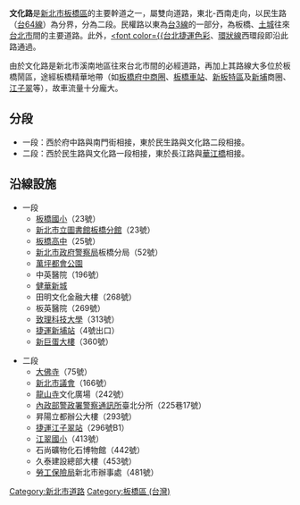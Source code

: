 {{refimprove|time=2013-05-02T01:12:05+00:00}}
'''文化路'''是[[新北市|新北市]][[板橋區_(台灣)|板橋區]]的主要幹道之一，屬雙向道路，東北-西南走向，以民生路（[[台64線|台64線]]）為分界，分為二段。民權路以東為[[台3線|台3線]]的一部分，為板橋、[[土城區|土城]]往來[[台北市|台北市]]間的主要道路。此外，[[台北捷運板橋線|<font color={{台北捷運色彩]]、[[台北捷運環狀線|環狀線]]西環段即沿此路通過。

由於文化路是新北市溪南地區往來台北市間的必經道路，再加上其路線大多位於板橋鬧區，途經板橋精華地帶（如[[板橋府中商圈|板橋府中商圈]]、[[板橋車站_(臺灣)|板橋車站]]、[[新板橋車站特定專用區|新板特區]]及[[新埔站_(新北市)|新埔]]商圈、[[江子翠|江子翠]]等），故車流量十分龐大。

==分段==
* 一段：西於府中路與南門街相接，東於民生路與文化路二段相接。
* 二段：西於民生路與文化路一段相接，東於長江路與[[華江橋|華江橋]]相接。

==沿線設施==
* 一段
** [[板橋國小|板橋國小]]（23號）
** [[新北市立圖書館板橋分館|新北市立圖書館板橋分館]]（23號）
** [[板橋高中|板橋高中]]（25號）
** [[新北市政府警察局|新北市政府警察局]]板橋分局（52號）
** [[萬坪都會公園|萬坪都會公園]]
** 中英醫院（196號）
** [[健華新城|健華新城]]
** 田明文化金融大樓（268號）
** 板英醫院（269號）
** [[致理科技大學|致理科技大學]]（313號）
** [[捷運新埔站|捷運新埔站]]（4號出口）
** [[新巨蛋|新巨蛋大樓]]（360號）

* 二段
** [[板橋大佛寺|大佛寺]]（75號）
** [[新北市議會|新北市議會]]（166號）
** [[艋舺龍山寺|龍山寺]]文化廣場（242號）
** [[內政部警政署警察通訊所|內政部警政署警察通訊所]]臺北分所（225巷17號）
** 昇陽立都辦公大樓（293號）
** [[捷運江子翠站|捷運江子翠站]]（296號B1）
** [[江翠國小|江翠國小]]（413號）
** 石尚礦物化石博物館（442號）
** 久泰建設總部大樓（453號）
** [[勞工保險局|勞工保險局]]新北市辦事處（481號）

[[Category:新北市道路|Category:新北市道路]]
[[Category:板橋區_(台灣)|Category:板橋區 (台灣)]]